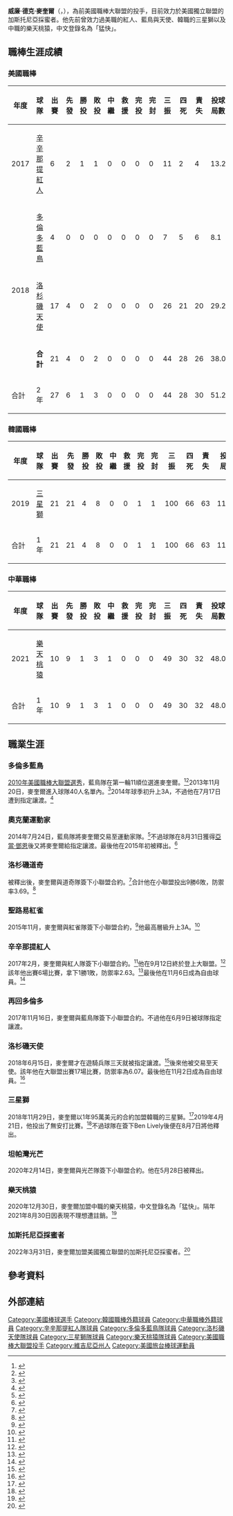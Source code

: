 {{Infobox baseball biography
|name        = 德克·麥奎爾<br />Deck McGuire
|image       = Deck McGuire Redbirds.jpg
|width       = 
|caption     = 2016年的麥奎爾
|team        = 加斯托尼亞採蜜者
|number      = 25
|position    = [[投手|投手]]
|birth_date  = {{birth date and age|mf=yes|1989|6|23}}
|birthplace  = {{USA}}[[維吉尼亞州|維吉尼亞州]][[里奇蒙_(維吉尼亞州)|里奇蒙]]
|bats        = 右
|throws      = 右
|debutleague = 美國職棒大聯盟
|debutdate   = 9月12日
|debutyear   = 2017年
|debutteam   = 辛辛那提紅人
|statleague  = 美國職棒大聯盟
|statyear    = 2018年球季
|stat1label  = 勝敗投數
|stat1value  = 1–3
|stat2label  = [[防禦率|防禦率]]
|stat2value  = 5.23
|stat3label  = [[三振|三振]]
|stat3value  = 44
|stat4label  = [[救援成功|救援成功]]
|stat4value  = 
|debut2league= 韓國職棒
|debut2date  = 3月23日
|debut2year  = 2019年
|debut2team  = 三星獅
|stat2league = 韓國職棒
|stat2year   = 2019年球季
|stat21label = 勝敗投數
|stat21value = 4–8
|stat22label = 防禦率
|stat22value = 5.05
|stat23label = 三振
|stat23value = 100
|stat24label = 救援成功
|stat24value = 
|debut3league= 中華職棒
|debut3date  = 4月20日
|debut3year  = 2021年
|debut3team  = 樂天桃猿
|stat3league = 中華職棒
|stat3year   = 2021年球季
|stat31label = 勝敗投數
|stat31value = 0–0
|stat32label = 防禦率
|stat32value = 2.57
|stat33label = 三振
|stat33value = 4
|stat34label = WHIP
|stat34value = 1.14
|teams       =
* [[辛辛那提紅人|辛辛那提紅人]]（{{mlby|2017}}）
* [[多倫多藍鳥|多倫多藍鳥]]（{{mlby|2018}}）
* [[洛杉磯天使|洛杉磯天使]]（{{mlby|2018}}）
* [[三星獅|三星獅]]（2019年）
* [[樂天桃猿|樂天桃猿]]（2021年）
|awards= 
'''韓國職棒'''
* 2019年4月21日投出無安打比賽
}}

'''威廉·德克·麥奎爾'''（{{lang-en|William Deck McGuire}}，{{bd|1989年|6月23日|}}），為前美國職棒大聯盟的投手，目前效力於美國獨立聯盟的加斯托尼亞採蜜者。他先前曾效力過美職的紅人、藍鳥與天使、韓職的三星獅以及中職的樂天桃猿，中文登錄名為「猛快」。

==職棒生涯成績==
===美國職棒===
{| class="wikitable" width="1000px"
|- align="center"
!年度!!球隊!!出賽!!先發!!勝投!!敗投!!中繼!!救援!!完投!!完封!!三振!!四死!!責失!!投球局數!!自責分率!!被上壘率
|- align="center"
|2017||[[辛辛那提紅人|辛辛那提紅人]]||6||2||1||1||0||0||0||0||11||2||4||13.2||2.63||0.88 
|- align="center"
|rowspan=3|2018||[[多倫多藍鳥|多倫多藍鳥]]||4||0||0||0||0||0||0||0||7||5||6||8.1||6.48||1.68
|- align="center"
|[[洛杉磯天使|洛杉磯天使]]||17||4||0||2||0||0||0||0||26||21||20||29.2||6.07||1.69
|- align="center"
|'''合計'''||21||4||0||2||0||0||0||0||44||28||26||38.0||6.16||1.68
|- style="background:#B71234;color:#FFFFFF" align="center" 
|合計||2年||27||6||1||3||0||0||0||0||44||28||30||51.2||5.23||1.47
|}

===韓國職棒===
{| class="wikitable" width="1000px"
|- align="center"
!年度!!球隊!!出賽!!先發!!勝投!!敗投!!中繼!!救援!!完投!!完封!!三振!!四死!!責失!!投球局數!!自責分率!!被上壘率
|- align="center"
|2019||[[三星獅|三星獅]]||21||21||4||8||0||0||1||1||100||66||63||112.1||5.05||1.65
|- style="background:#0066B3;color:#FFFFFF" align="center" 
|合計||1年||21||21||4||8||0||0||1||1||100||66||63||112.1||5.05||1.65
|}

===中華職棒===
{| class="wikitable" width="1000px"
|- align="center" 
!年度!!球隊!!出賽!!先發!!勝投!!敗投!!中繼!!救援!!完投!!完封!!三振!!四死!!責失!!投球局數!!自責分率!!被上壘率
|- align="center"
|2021||[[樂天桃猿|樂天桃猿]]||10||9||1||3||1||0||0||0||49||30||32||48.0||6.00||1.77
|- style="background:#B3424A;color:#FFFFFF" align="center" 
|合計||1年||10||9||1||3||1||0||0||0||49||30||32||48.0||6.00||1.77
|}

==職業生涯==
===多倫多藍鳥===
[[2010年美國職棒大聯盟選秀|2010年美國職棒大聯盟選秀]]，藍鳥隊在第一輪11順位選進麥奎爾。<ref>{{cite web |url=http://www.cbc.ca/sports/baseball/blue-jays-draft-pitcher-deck-mcguire-1.867204 |title=Blue Jays draft pitcher Deck McGuire |publisher=Cbc.ca |date=June 7, 2010 |accessdate=September 13, 2017 |archive-date=2018-09-30 |archive-url=https://web.archive.org/web/20180930134056/https://www.cbc.ca/sports/baseball/blue-jays-draft-pitcher-deck-mcguire-1.867204 |dead-url=no }}</ref><ref>{{cite web |author=Richard Griffin |url=https://www.thestar.com/sports/baseball/2010/08/17/jays_sign_top_pick_deck_mcguire.html |title=Jays sign top pick Deck McGuire |publisher=Thestar.com |date=August 17, 2010 |accessdate=September 13, 2017 |archive-date=2017-09-13 |archive-url=https://web.archive.org/web/20170913135151/https://www.thestar.com/sports/baseball/2010/08/17/jays_sign_top_pick_deck_mcguire.html |dead-url=no }}</ref>2013年11月20日，麥奎爾進入球隊40人名單內。<ref name="autogenerated1">{{cite web |url=http://mlb.mlb.com/news/article/tor/blue-jays-protect-deck-mcguire-kenny-wilson-from-rule-5-draft?ymd=20131120&content_id=64068312&vkey=news_tor |title=Blue Jays protect Deck McGuire, Kenny Wilson from Rule 5 Draft | bluejays.com: News |publisher=Mlb.mlb.com |date=November 20, 2013 |accessdate=December 14, 2013 |archive-date=2014-01-14 |archive-url=https://web.archive.org/web/20140114072702/http://mlb.mlb.com/news/article/tor/blue-jays-protect-deck-mcguire-kenny-wilson-from-rule-5-draft?ymd=20131120&content_id=64068312&vkey=news_tor |dead-url=no }}</ref>2014年球季初升上3A，不過他在7月17日遭到指定讓渡。<ref>{{cite news|url=http://sports.espn.go.com/espn/wire?section=mlb&id=11229205|title=Jays claim Brad Mills off waivers from Oakland|publisher=ESPN.com|agency=Associated Press|date=July 17, 2014|accessdate=July 17, 2014|archive-date=2014-10-06|archive-url=https://web.archive.org/web/20141006113649/http://sports.espn.go.com/espn/wire?section=mlb&id=11229205|dead-url=no}}</ref>

===奧克蘭運動家===
2014年7月24日，藍鳥隊將麥奎爾交易至運動家隊。<ref>{{cite web |author=Rogers Digital Media |url=http://www.sportsnet.ca/baseball/mlb/blue-jays-trade-mcguire-to-athletics-for-cash/ |title=Blue Jays trade McGuire to Athletics for cash |publisher=Sportsnet.ca |date=July 25, 2014 |accessdate=September 13, 2017 |archive-date=2018-10-18 |archive-url=https://web.archive.org/web/20181018032755/https://www.sportsnet.ca/baseball/mlb/blue-jays-trade-mcguire-to-athletics-for-cash/ |dead-url=no }}</ref>不過球隊在8月31日獲得[[亞當·鄧恩|亞當·鄧恩]]後又將麥奎爾給指定讓渡。最後他在2015年初被釋出。<ref>{{cite web|url=http://network.yardbarker.com/mlb/article_external/as_trade_triple_a_rhp_matt_buschmann_to_tampa_bay_to_make_way_for_possible_addition_of_barry_zito_to_nashville_rotation/18565595 |title=A’s Trade Triple-A RHP Matt Buschmann to Tampa Bay to Make Way for Possible Addition of Barry Zito to Nashville Rotation |work=YardBarker.com |date=April 3, 2015 |accessdate=April 3, 2015 |archiveurl=https://web.archive.org/web/20150407021359/http://network.yardbarker.com/mlb/article_external/as_trade_triple_a_rhp_matt_buschmann_to_tampa_bay_to_make_way_for_possible_addition_of_barry_zito_to_nashville_rotation/18565595 |archivedate=April 7, 2015 }}</ref>

===洛杉磯道奇===
被釋出後，麥奎爾與道奇隊簽下小聯盟合約。<ref>{{cite web|url=http://www.baseballamerica.com/minors/minor-league-transactions-march-27-april-2/|title=Minor League Transactions: March 27-April 2|work=Baseball America|first=Matt|last=Eddy|date=April 6, 2015|accessdate=April 7, 2015|archive-date=2017-09-13|archive-url=https://web.archive.org/web/20170913184453/http://www.baseballamerica.com/minors/minor-league-transactions-march-27-april-2/|dead-url=no}}</ref>合計他在小聯盟投出9勝6敗，防禦率3.69。<ref>{{cite web|url=https://www.baseball-reference.com/register/player.cgi?id=mcguir005wil|title=Deck McGuire minor league & fall league statistics & history|work=Baseball Reference|accessdate=September 20, 2015|archive-date=2016-03-20|archive-url=https://web.archive.org/web/20160320101429/http://www.baseball-reference.com/register/player.cgi?id=mcguir005wil|dead-url=no}}</ref>

===聖路易紅雀===
2015年11月，麥奎爾與紅雀隊簽下小聯盟合約，<ref>{{cite web|url=http://www.baseballamerica.com/minors/minor-league-transactions-nov-14-20-2/|title=Minor League Transactions: Nov. 14-20|last=Eddy|first=Matt|work=baseballamerica.com|date=November 26, 2015|accessdate=November 26, 2015|archive-date=2017-12-15|archive-url=https://web.archive.org/web/20171215163703/https://www.baseballamerica.com/minors/minor-league-transactions-nov-14-20-2/|dead-url=no}}</ref>他最高層級升上3A。<ref>{{cite web |last=Wickham |first=Pete |url=http://archive.commercialappeal.com/sports/redbirds/ever-optimistic-manager-mike-shildt-ready-for-redbirds-opener-2f6ef33d-9bc4-63d3-e053-0100007faf95-374698791.html/ |title=Ever optimistic, manager Mike Shildt ready for Redbirds opener |publisher=Archive.commercialappeal.com |date=April 5, 2016 |accessdate=September 13, 2017 |archive-date=2017-09-13 |archive-url=https://web.archive.org/web/20170913135024/http://archive.commercialappeal.com/sports/redbirds/ever-optimistic-manager-mike-shildt-ready-for-redbirds-opener-2f6ef33d-9bc4-63d3-e053-0100007faf95-374698791.html/ |dead-url=no }}</ref>

===辛辛那提紅人===
2017年2月，麥奎爾與紅人隊簽下小聯盟合約。<ref>{{cite web|url=http://www.baseballamerica.com/minors/minor-league-transactions-feb-11-16/#Ew6AxdoXQqLg2XO9.97|title=MINOR LEAGUE TRANSACTIONS: FEB. 11-16|work=Baseball America|first=Matt|last=Eddy|date=February 20, 2017|accessdate=February 20, 2017|archive-date=2017-09-09|archive-url=https://web.archive.org/web/20170909235149/http://www.baseballamerica.com/minors/minor-league-transactions-feb-11-16/#Ew6AxdoXQqLg2XO9.97|dead-url=no}}</ref>他在9月12日終於登上大聯盟。<ref>{{cite web|url=https://www.msn.com/en-us/sports/mlb/reds-bring-up-keury-mella-deck-mcguire-activate-jesse-winker-dfa-barrett-astin/ar-AArPDx3|title=Reds bring up Keury Mella, Deck McGuire, activate Jesse Winker, DFA Barrett Astin|access-date=September 13, 2017|archive-url=https://web.archive.org/web/20170913091719/https://www.msn.com/en-us/sports/mlb/reds-bring-up-keury-mella-deck-mcguire-activate-jesse-winker-dfa-barrett-astin/ar-AArPDx3|archive-date=September 13, 2017}}</ref>該年他出賽6場比賽，拿下1勝1敗，防禦率2.63。<ref name="BR">{{cite web|url=https://www.baseball-reference.com/players/m/mcguide02.shtml|title=Deck McGuire Stats|work=[[Baseball-Reference.com|Baseball-Reference.com]]|accessdate=November 3, 2017|archive-date=2017-09-16|archive-url=https://web.archive.org/web/20170916094555/https://www.baseball-reference.com/players/m/mcguide02.shtml|dead-url=no}}</ref>最後他在11月6日成為自由球員。<ref>{{cite web|url=https://www.mlbtraderumors.com/2017/11/reds-outright-patrick-kivlehan-deck-mcguire.html|title=Reds Outright Patrick Kivlehan, Deck McGuire|last=Adams|first=Steve|work=mlbtraderumors.com|date=November 3, 2017|accessdate=November 3, 2017|archive-date=2021-04-11|archive-url=https://web.archive.org/web/20210411122727/https://www.mlbtraderumors.com/2017/11/reds-outright-patrick-kivlehan-deck-mcguire.html|dead-url=no}}</ref>

===再回多倫多===
2017年11月16日，麥奎爾與藍鳥隊簽下小聯盟合約。不過他在6月9日被球隊指定讓渡。

===洛杉磯天使===
2018年6月15日，麥奎爾才在遊騎兵隊三天就被指定讓渡。<ref>{{cite web|url=https://www.cbssports.com/fantasy/baseball/news/rangers-deck-mcguire-claimed-by-rangers/|title=Rangers' Deck McGuire: Claimed by Rangers|publisher=CBSSports|date=June 15, 2018|accessdate=June 15, 2018|archive-date=2018-06-16|archive-url=https://web.archive.org/web/20180616033215/https://www.cbssports.com/fantasy/baseball/news/rangers-deck-mcguire-claimed-by-rangers/|dead-url=no}}</ref>後來他被交易至天使。該年他在大聯盟出賽17場比賽，防禦率為6.07。最後他在11月2日成為自由球員。<ref>{{cite web|url=https://www.baseballamerica.com/stories/minor-league-free-agents-2018/|title=Minor League Free Agents 2018|work=Baseball America|first=Matt|last=Eddy|date=November 6, 2018|accessdate=November 12, 2018|archive-date=2019-06-24|archive-url=https://web.archive.org/web/20190624231938/https://www.baseballamerica.com/stories/minor-league-free-agents-2018/|dead-url=no}}</ref>

===三星獅===
2018年11月29日，麥奎爾以1年95萬美元的合約加盟韓職的三星獅。<ref>{{cite web|url=https://en.yna.co.kr/view/AEN20181203010600315|title=Samsung Lions sign ex-MLB pitcher McGuire|publisher=English.yonhapnews.co.kr|date=November 29, 2018|accessdate=December 21, 2018|archive-date=2021-12-21|archive-url=https://web.archive.org/web/20211221062355/https://en.yna.co.kr/view/AEN20181203010600315|dead-url=no}}</ref>2019年4月21日，他投出了無安打比賽。<ref>{{cite web|url=https://en.yna.co.kr/view/AEN20190421003600315|title=Lions' Deck McGuire throws 14th no-hitter in KBO history|publisher=English.yonhapnews.co.kr|date=April 21, 2019|accessdate=April 21, 2019|archive-date=2020-11-07|archive-url=https://web.archive.org/web/20201107225633/https://en.yna.co.kr/view/AEN20190421003600315|dead-url=no}}</ref>不過球隊在簽下Ben Lively後便在8月7日將他釋出。

===坦帕灣光芒===
2020年2月14日，麥奎爾與光芒隊簽下小聯盟合約。他在5月28日被釋出。

===樂天桃猿===
2020年12月30日，麥奎爾加盟中職的樂天桃猿，中文登錄名為「猛快」。隔年2021年8月30日因表現不理想遭註銷。<ref>{{cite web|url=https://twitter.com/GOCPBL/status/1344167562637012994|title=Rakuten Monkeys have signed Deck McGuire and Bradin Hagens as their foreign players for the 2021 CPBL season.|date=December 30, 2020|accessdate=December 30, 2020|archive-date=2020-12-30|archive-url=https://web.archive.org/web/20201230065539/https://twitter.com/GOCPBL/status/1344167562637012994|dead-url=no}}</ref>

===加斯托尼亞採蜜者===
2022年3月31日，麥奎爾加盟美國獨立聯盟的加斯托尼亞採蜜者。<ref>{{Cite tweet|user=GoHoneyHunters|number=1509543958602469377|title=🚨Player Announcement🚨 @deckmcguire is joining the squad!|date=31 March 2022|language=en|access-date=2 April 2022}}</ref>

==參考資料==
{{Reflist|2}}

==外部連結==
{{Commons category|Deck McGuire}}
{{baseballstats|mlb=592547|espn=31958|br=m/mcguide02|fangraphs=11596}}

{{DEFAULTSORT:Deck McGuire}}
[[Category:美國棒球選手|Category:美國棒球選手]]
[[Category:韓國職棒外籍球員|Category:韓國職棒外籍球員]]
[[Category:中華職棒外籍球員|Category:中華職棒外籍球員]]
[[Category:辛辛那提紅人隊球員|Category:辛辛那提紅人隊球員]]
[[Category:多倫多藍鳥隊球員|Category:多倫多藍鳥隊球員]]
[[Category:洛杉磯天使隊球員|Category:洛杉磯天使隊球員]]
[[Category:三星獅隊球員|Category:三星獅隊球員]]
[[Category:樂天桃猿隊球員|Category:樂天桃猿隊球員]]
[[Category:美國職棒大聯盟投手|Category:美國職棒大聯盟投手]]
[[Category:維吉尼亞州人|Category:維吉尼亞州人]]
[[Category:美國旅台棒球運動員|Category:美國旅台棒球運動員]]
